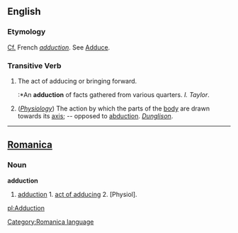 ==English==

===Etymology===
[[Cf.]] French ''[[adduction]]''. See [[Adduce]].

===Transitive Verb===
#The act of adducing or bringing forward.
#:*An '''adduction''' of facts gathered from various quarters. ''I. Taylor''.
#(''[[Physiology]]'') The action by which the parts of the [[body]] are drawn towards its [[axis]]; -- opposed to [[abduction]]. ''[[Dunglison]]''. 


----

==[[Romanica]]==
[[Category:Romanica language]]
===Noun===
<b>adduction</b>
#[[adduction]] 1. [[act of adducing]] 2. [Physiol].

[[pl:Adduction]]